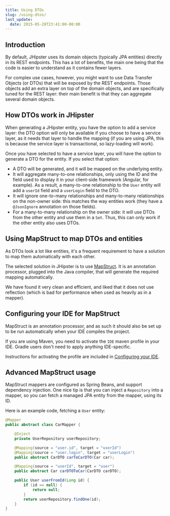 ```yaml
---
title: Using DTOs
slug: /using-dtos/
last_update:
  date: 2015-05-28T23:41:00-00:00
---
```


## Introduction

By default, JHipster uses its domain objects (typically JPA entities) directly in its REST endpoints. 
This has a lot of benefits, the main one being that the code is easier to understand as it contains fewer layers.

For complex use cases, however, you might want to use Data Transfer Objects (or DTOs) that will be exposed by the REST endpoints. Those objects add an extra layer on top of the domain objects, and are specifically tuned for the REST layer: their main benefit is that they can aggregate several domain objects.


## How DTOs work in JHipster

When generating a JHipster entity, you have the option to add a service layer: the DTO option will only be available if you choose to have a service layer, as it needs that layer to handle the mapping (if you are using JPA, this is because the service layer is transactional, so lazy-loading will work).

Once you have selected to have a service layer, you will have the option to generate a DTO for the entity. If you select that option:

- A DTO will be generated, and it will be mapped on the underlying entity.
- It will aggregate many-to-one relationships, only using the ID and the field used to display it in your client-side framework (Angular, for example). As a result, a many-to-one relationship to the `User` entity will add a `userId` field and a `userLogin` field to the DTO.
- It will ignore one-to-many relationships and many-to-many relationships on the non-owner side: this matches the way entities work (they have a `@JsonIgnore` annotation on those fields).
- For a many-to-many relationship on the owner side: it will use DTOs from the other entity and use them in a `Set`. Thus, this can only work if the other entity also uses DTOs.


## Using MapStruct to map DTOs and entities

As DTOs look a lot like entities, it's a frequent requirement to have a solution to map them automatically with each other.

The selected solution in JHipster is to use [MapStruct](http://mapstruct.org/). It is an annotation processor, plugged into the Java compiler, that will generate the required mapping automatically.

We have found it very clean and efficient, and liked that it does not use reflection (which is bad for performance when used as heavily as in a mapper).


## Configuring your IDE for MapStruct

MapStruct is an annotation processor, and as such it should also be set up to be run automatically when your IDE compiles the project.

If you are using Maven, you need to activate the `IDE` maven profile in your IDE. Gradle users don't need to apply anything IDE-specific.

Instructions for activating the profile are included in [Configuring your IDE](/configuring-ide/).


## Advanced MapStruct usage

MapStruct mappers are configured as Spring Beans, and support dependency injection. One nice tip is that you can inject a `Repository` into a mapper, so you can fetch a managed JPA entity from the mapper, using its ID.

Here is an example code, fetching a `User` entity:
```java
@Mapper
public abstract class CarMapper {

    @Inject
    private UserRepository userRepository;

    @Mapping(source = "user.id", target = "userId")
    @Mapping(source = "user.login", target = "userLogin")
    public abstract CarDTO carToCarDTO(Car car);

    @Mapping(source = "userId", target = "user")
    public abstract Car carDTOToCar(CarDTO carDTO);

    public User userFromId(Long id) {
        if (id == null) {
            return null;
        }
        return userRepository.findOne(id);
    }
}
```
